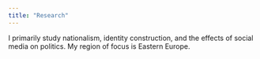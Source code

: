 ```yaml
---
title: "Research"
---
```


I primarily study nationalism, identity construction, and the effects of social media on politics. My region of focus is Eastern Europe.
